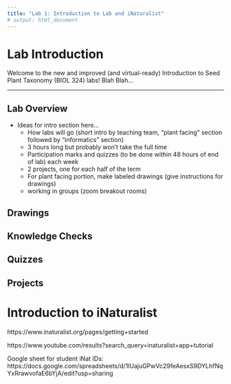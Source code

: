 ```yaml
---
title: "Lab 1: Introduction to Lab and iNaturalist"
# output: html_document
---
```


# Lab Introduction

Welcome to the new and improved (and virtual-ready) Introduction to Seed Plant Taxonomy (BIOL 324) labs! Blah Blah...

---

## Lab Overview

* Ideas for intro section here...
  + How labs will go (short intro by teaching team, "plant facing" section followed by "informatics" section)
  + 3 hours long but probably won't take the full time
  + Participation marks and quizzes (to be done within 48 hours of end of lab) each week
  + 2 projects, one for each half of the term
  + For plant facing portion, make labeled drawings (give instructions for drawings)
  + working in groups (zoom breakout rooms)

## Drawings

## Knowledge Checks

## Quizzes

## Projects

# Introduction to iNaturalist

https://www.inaturalist.org/pages/getting+started

https://www.youtube.com/results?search_query=inaturalist+app+tutorial

Google sheet for student iNat IDs: https://docs.google.com/spreadsheets/d/1lUajuGPwVc29feAesxS9DYLhfNqYxRrawvofaE6bYjA/edit?usp=sharing

